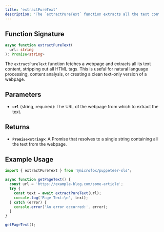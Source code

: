 ```yaml
---
title: 'extractPureText'
description: 'The `extractPureText` function extracts all the text content from a webpage, excluding HTML tags.'
---
```


## Function Signature

```typescript
async function extractPureText(
  url: string
): Promise<string>
```

The `extractPureText` function fetches a webpage and extracts all its text content, stripping out all HTML tags. This is useful for natural language processing, content analysis, or creating a clean text-only version of a webpage.

## Parameters

- **`url`** (string, required): The URL of the webpage from which to extract the text.

## Returns

- **`Promise<string>`**: A Promise that resolves to a single string containing all the text from the webpage.

## Example Usage

```typescript
import { extractPureText } from '@microfox/puppeteer-sls';

async function getPageText() {
  const url = 'https://example-blog.com/some-article';
  try {
    const text = await extractPureText(url);
    console.log('Page Text:\n', text);
  } catch (error) {
    console.error('An error occurred:', error);
  }
}

getPageText();
```
